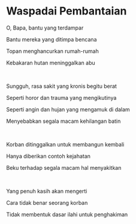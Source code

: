 # Waspadai Pembantaian

O, Bapa, bantu yang terdampar

Bantu mereka yang ditimpa bencana

Topan menghancurkan rumah-rumah

Kebakaran hutan meninggalkan abu

<br />

Sungguh, rasa sakit yang kronis begitu berat

Seperti horor dan trauma yang mengikutinya

Seperti angin dan hujan yang mengamuk di dalam

Menyebabkan segala macam kehilangan batin

<br />

Korban ditinggalkan untuk membangun kembali

Hanya diberikan contoh kejahatan

Beku terhadap segala macam hal menyakitkan

<p></p>

<br />

Yang penuh kasih akan mengerti

Cara tidak benar seorang korban

Tidak membentuk dasar ilahi untuk penghakiman

<p></p>